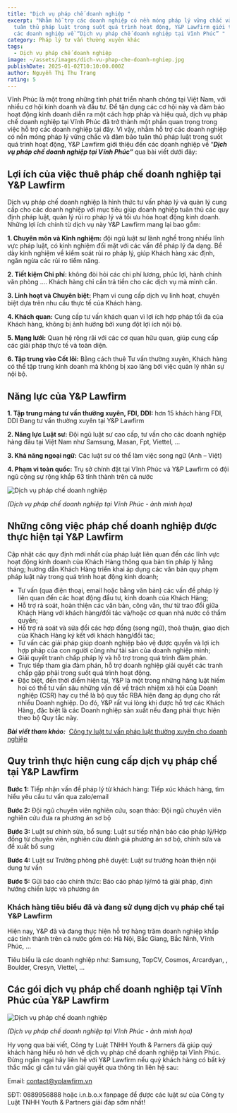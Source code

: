 ```yaml
---
title: "Dịch vụ pháp chế doanh nghiệp "
excerpt: "Nhằm hỗ trợ các doanh nghiệp có nền móng pháp lý vững chắc và đảm bảo
  tuân thủ pháp luật trong suốt quá trình hoạt động, Y&P Lawfirm giới thiệu đến
  các doanh nghiệp về “Dịch vụ pháp chế doanh nghiệp tại Vĩnh Phúc” "
category: Pháp lý tư vấn thường xuyên khác
tags:
  - Dịch vụ pháp chế doanh nghiệp
image: ~/assets/images/dich-vu-phap-che-doanh-nghiep.jpg
publishDate: 2025-01-02T10:10:00.000Z
author: Nguyễn Thị Thu Trang
rating: 5
---
```

Vĩnh Phúc là một trong những tỉnh phát triển nhanh chóng tại Việt Nam, với nhiều cơ hội kinh doanh và đầu tư. Để tận dụng các cơ hội này và đảm bảo hoạt động kinh doanh diễn ra một cách hợp pháp và hiệu quả, dịch vụ pháp chế doanh nghiệp tại Vĩnh Phúc đã trở thành một phần quan trọng trong việc hỗ trợ các doanh nghiệp tại đây. Vì vậy, nhằm hỗ trợ các doanh nghiệp có nền móng pháp lý vững chắc và đảm bảo tuân thủ pháp luật trong suốt quá trình hoạt động, Y&P Lawfirm giới thiệu đến các doanh nghiệp về “***Dịch vụ pháp chế doanh nghiệp tại Vĩnh Phúc”*** qua bài viết dưới đây:

## Lợi ích của việc thuê pháp chế doanh nghiệp tại Y&P Lawfirm

Dịch vụ pháp chế doanh nghiệp là hình thức tư vấn pháp lý và quản lý cung cấp cho các doanh nghiệp với mục tiêu giúp doanh nghiệp tuân thủ các quy định pháp luật, quản lý rủi ro pháp lý và tối ưu hóa hoạt động kinh doanh. Những lợi ích chính từ dịch vụ này Y&P Lawfirm mang lại bao gồm:

**1. Chuyên môn và Kinh nghiệm:** đội ngũ luật sư lành nghề trong nhiều lĩnh vực pháp luật, có kinh nghiệm đối mặt với các vấn đề pháp lý đa dạng. Bề dày kinh nghiệm về kiểm soát rủi ro pháp lý, giúp Khách hàng xác định, ngăn ngừa các rủi ro tiềm năng.

**2. Tiết kiệm Chi phí:** không đòi hỏi các chi phí lương, phúc lợi, hành chính văn phòng .... Khách hàng chỉ cần trả tiền cho các dịch vụ mà mình cần.

**3. Linh hoạt và Chuyên biệt:** Phạm vi cung cấp dịch vụ linh hoạt, chuyên biệt dựa trên nhu cầu thực tế của Khách hàng.

**4. Khách quan:** Cung cấp tư vấn khách quan vì lợi ích hợp pháp tối đa của Khách hàng, không bị ảnh hưởng bởi xung đột lợi ích nội bộ.

**5. Mạng lưới:** Quan hệ rộng rãi với các cơ quan hữu quan, giúp cung cấp các giải pháp thực tế và toàn diện.

**6. Tập trung vào Cốt lõi:** Bằng cách thuê Tư vấn thường xuyên, Khách hàng có thể tập trung kinh doanh mà không bị xao lãng bởi việc quản lý nhân sự nội bộ.

## Năng lực của Y&P Lawfirm

**1. Tập trung mảng tư vấn thường xuyên, FDI, DDI:** hơn 15 khách hàng FDI, DDI Đang tư vấn thường xuyên tại Y&P Lawfirm

**2. Năng lực Luật sư:** Đội ngũ luật sư cao cấp, tư vấn cho các doanh nghiệp hàng đầu tại Việt Nam như Samsung, Masan, Fpt, Viettel, …

**3. Khả năng ngoại ngữ:** Các luật sư có thể làm việc song ngữ (Anh – Việt)

**4. Phạm vi toàn quốc:** Trụ sở chính đặt tại Vĩnh Phúc và Y&P Lawfirm có đội ngũ cộng sự rộng khắp 63 tỉnh thành trên cả nước

![Dịch vụ pháp chế doanh nghiệp](~/assets/images/dich-vu-phap-che-doanh-nghiep-tai-vinh-phuc.png "Dịch vụ pháp chế doanh nghiệp")

*(Dịch vụ pháp chế doanh nghiệp tại Vĩnh Phúc - ảnh minh họa)*

## Những công việc pháp chế doanh nghiệp được thực hiện tại Y&P Lawfirm

Cập nhật các quy định mới nhất của pháp luật liên quan đến các lĩnh vực hoạt động kinh doanh của Khách Hàng thông qua bản tin pháp lý hằng tháng; hướng dẫn Khách Hàng triển khai áp dụng các văn bản quy phạm pháp luật này trong quá trình hoạt động kinh doanh;

* Tư vấn (qua điện thoại, email hoặc bằng văn bản) các vấn đề pháp lý liên quan đến các hoạt động đầu tư, kinh doanh của Khách Hàng;
* Hỗ trợ rà soát, hoàn thiện các văn bản, công văn, thư từ trao đổi giữa Khách Hàng với khách hàng/đối tác và/hoặc cơ quan nhà nước có thẩm quyền;
* Hỗ trợ rà soát và sửa đổi các hợp đồng (song ngữ), thoả thuận, giao dịch của Khách Hàng ký kết với khách hàng/đối tác;
* Tư vấn các giải pháp giúp doanh nghiệp bảo vệ được quyền và lợi ích hợp pháp của con người cũng như tài sản của doanh nghiệp mình;
* Giải quyết tranh chấp pháp lý và hỗ trợ trong quá trình đàm phán.
* Trực tiếp tham gia đàm phán, hỗ trợ doanh nghiệp giải quyết các tranh chấp gặp phải trong suốt quá trình hoạt động.
* Đặc biệt, đến thời điểm hiện tại, Y&P là một trong những hãng luật hiếm hoi có thể tư vấn sâu những vấn đề về trách nhiệm xã hội của Doanh nghiệp (CSR) hay cụ thể là bộ quy tắc RBA hiện đang áp dụng cho rất nhiều Doanh nghiệp. Do đó, Y&P rất vui lòng khi được hỗ trợ các Khách Hàng, đặc biệt là các Doanh nghiệp sản xuất nếu đang phải thực hiện theo bộ Quy tắc này. 

***Bài viết tham khảo:***  [Công ty luật tư vấn pháp luật thường xuyên cho doanh nghiệp](https://yplawfirm.vn/tu-van-thuong-xuyen/cong-ty-luat-tu-van-phap-ly-thuong-xuyen-cho-doanh-nghiep-uy-tin)[](https://yplawfirm.vn/kien-thuc-phap-ly/doanh-nghiep-va-dau-tu-nuoc-ngoai/luat-su-tu-van-doanh-nghiep-tai-vinh-phuc-35814.htm)

## Quy trình thực hiện cung cấp dịch vụ pháp chế tại Y&P Lawfirm

**Bước 1:** Tiếp nhận vấn đề pháp lý từ khách hàng: Tiếp xúc khách hàng, tìm hiểu yêu cầu tư vấn qua zalo/email

**Bước 2:** Đội ngũ chuyên viên nghiên cứu, soạn thảo: Đội ngũ chuyên viên nghiên cứu đưa ra phương án sơ bộ

**Bước 3:** Luật sư chỉnh sửa, bổ sung: Luật sư tiếp nhận báo cáo pháp lý/Hợp đồng từ chuyên viên, nghiên cứu đánh giá phương án sơ bộ, chỉnh sửa và đề xuất bổ sung

**Bước 4:** Luật sư Trưởng phòng phê duyệt: Luật sư trưởng hoàn thiện nội dung tư vấn

**Bước 5:** Gửi báo cáo chính thức: Báo cáo pháp lý/mô tả giải pháp, định hướng chiến lược và phương án

### Khách hàng tiêu biểu đã và đang sử dụng dịch vụ pháp chế tại Y&P Lawfirm

Hiện nay, Y&P đã và đang thực hiện hỗ trợ hàng trăm doanh nghiệp khắp các tỉnh thành trên cả nước gồm có: Hà Nội, Bắc Giang, Bắc Ninh, Vĩnh Phúc, …

Tiêu biểu là các doanh nghiệp như: Samsung, TopCV, Cosmos, Arcardyan, , Boulder, Cresyn, Viettel, …

## Các gói dịch vụ pháp chế doanh nghiệp tại Vĩnh Phúc của Y&P Lawfirm

![Dịch vụ pháp chế doanh nghiệp](~/assets/images/dich-vu-phap-che-doanh-nghiep-1.jpg "Dịch vụ pháp chế doanh nghiệp")

*(Dịch vụ pháp chế doanh nghiệp tại Vĩnh Phúc - ảnh minh họa)*

Hy vọng qua bài viết, Công ty Luật TNHH Youth & Parners đã giúp quý khách hàng hiểu rõ hơn về dịch vụ pháp chế doanh nghiệp tại Vĩnh Phúc. Đừng ngần ngại hãy liên hệ với Y&P Lawfirm nếu quý khách hàng có bất kỳ thắc mắc gì cần tư vấn giải quyết qua thông tin liên hệ sau:

Email: contact@yplawfirm.vn 

SĐT: 0889956888 hoặc i.n.b.o.x fanpage để được các luật sư của Công ty Luật TNHH Youth & Partners giải đáp sớm nhất!

